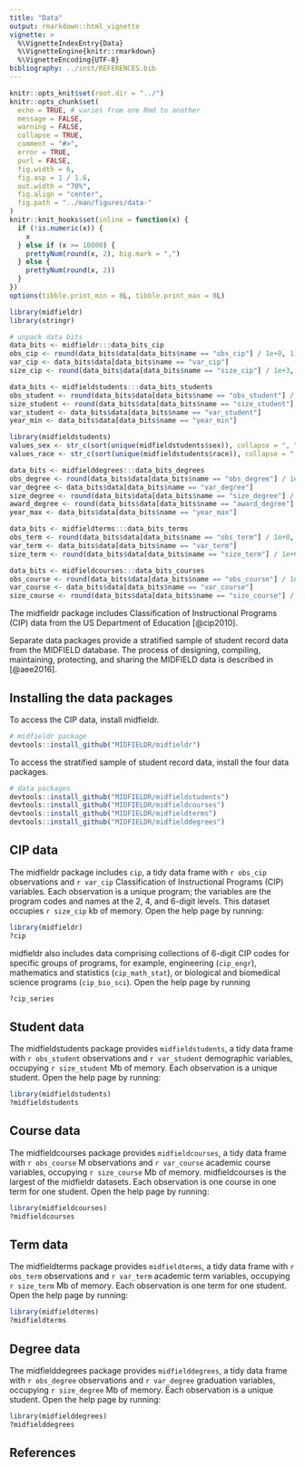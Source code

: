 ```yaml
---
title: "Data"
output: rmarkdown::html_vignette
vignette: >
  %\VignetteIndexEntry{Data}
  %\VignetteEngine{knitr::rmarkdown}
  %\VignetteEncoding{UTF-8}
bibliography: ../inst/REFERENCES.bib
---
```


```r
knitr::opts_knit$set(root.dir = "../")
knitr::opts_chunk$set(
  echo = TRUE, # varies from one Rmd to another
  message = FALSE,
  warning = FALSE,
  collapse = TRUE,
  comment = "#>",
  error = TRUE,
  purl = FALSE,
  fig.width = 6,
  fig.asp = 1 / 1.6,
  out.width = "70%",
  fig.align = "center",
  fig.path = "../man/figures/data-"
)
knitr::knit_hooks$set(inline = function(x) {
  if (!is.numeric(x)) {
    x
  } else if (x >= 10000) {
    prettyNum(round(x, 2), big.mark = ",")
  } else {
    prettyNum(round(x, 2))
  }
})
options(tibble.print_min = 8L, tibble.print_max = 8L)
```

```r
library(midfieldr)
library(stringr)

# unpack data bits
data_bits <- midfieldr:::data_bits_cip
obs_cip <- round(data_bits$data[data_bits$name == "obs_cip"] / 1e+0, 1)
var_cip <- data_bits$data[data_bits$name == "var_cip"]
size_cip <- round(data_bits$data[data_bits$name == "size_cip"] / 1e+3, 0)

data_bits <- midfieldstudents:::data_bits_students
obs_student <- round(data_bits$data[data_bits$name == "obs_student"] / 1e+0, 1)
size_student <- round(data_bits$data[data_bits$name == "size_student"] / 1e+6, 0)
var_student <- data_bits$data[data_bits$name == "var_student"]
year_min <- data_bits$data[data_bits$name == "year_min"]

library(midfieldstudents)
values_sex <- str_c(sort(unique(midfieldstudents$sex)), collapse = ", ")
values_race <- str_c(sort(unique(midfieldstudents$race)), collapse = ", ")

data_bits <- midfielddegrees:::data_bits_degrees
obs_degree <- round(data_bits$data[data_bits$name == "obs_degree"] / 1e+0, 1)
var_degree <- data_bits$data[data_bits$name == "var_degree"]
size_degree <- round(data_bits$data[data_bits$name == "size_degree"] / 1e+6, 0)
award_degree <- round(data_bits$data[data_bits$name == "award_degree"] / 1e+0, 1)
year_max <- data_bits$data[data_bits$name == "year_max"]

data_bits <- midfieldterms:::data_bits_terms
obs_term <- round(data_bits$data[data_bits$name == "obs_term"] / 1e+0, 1)
var_term <- data_bits$data[data_bits$name == "var_term"]
size_term <- round(data_bits$data[data_bits$name == "size_term"] / 1e+6, 0)

data_bits <- midfieldcourses:::data_bits_courses
obs_course <- round(data_bits$data[data_bits$name == "obs_course"] / 1e+6, 1)
var_course <- data_bits$data[data_bits$name == "var_course"]
size_course <- round(data_bits$data[data_bits$name == "size_course"] / 1e+6, 0)
```

The midfieldr package includes Classification of Instructional Programs (CIP) data from the US Department of Education [@cip2010].

Separate data packages provide a stratified sample of student record data from the MIDFIELD database. The process of designing, compiling, maintaining, protecting, and sharing the MIDFIELD data is described in [@aee2016]. 

## Installing the data packages

To access the CIP data, install midfieldr. 

```r
# midfieldr package
devtools::install_github("MIDFIELDR/midfieldr")
```

To access the stratified sample of student record data, install the four data packages. 

```r
# data packages
devtools::install_github("MIDFIELDR/midfieldstudents")
devtools::install_github("MIDFIELDR/midfieldcourses")
devtools::install_github("MIDFIELDR/midfieldterms")
devtools::install_github("MIDFIELDR/midfielddegrees")
```
## CIP data 

The midfieldr package includes `cip`, a tidy data frame with `r obs_cip` observations and `r var_cip` Classification of Instructional Programs (CIP)  variables. Each observation is a unique program; the variables are the program codes and names at the 2, 4, and 6-digit levels. This dataset occupies `r size_cip` kb of memory. Open the help page by running: 

```r
library(midfieldr)
?cip
```

midfieldr also includes data comprising collections of 6-digit CIP codes for specific groups of programs, for example, engineering (`cip_engr`), mathematics and statistics (`cip_math_stat`), or biological and biomedical science programs (`cip_bio_sci`). Open the help page by running 

```r
?cip_series
```

## Student data

The midfieldstudents package provides `midfieldstudents`, a tidy data frame with `r obs_student` observations and `r var_student` demographic variables, occupying `r size_student` Mb of memory. Each observation is a unique student. Open the help page by running: 

```r
library(midfieldstudents)
?midfieldstudents
```

## Course  data

The midfieldcourses package provides `midfieldcourses`, a tidy data frame with `r obs_course` M observations and `r var_course` academic course variables, occupying `r size_course` Mb of memory. midfieldcourses is the largest of the midfieldr datasets. Each observation is one course in one term for one student. Open the help page by running: 

```r
library(midfieldcourses)
?midfieldcourses
```

## Term  data

The midfieldterms package provides `midfieldterms`, a tidy data frame with `r obs_term`  observations and `r var_term` academic term variables, occupying `r size_term` Mb of memory. Each observation is one term for one student. Open the help page by running: 

```r
library(midfieldterms)
?midfieldterms
```

## Degree  data

The midfielddegrees package provides `midfielddegrees`, a tidy data frame with `r obs_degree` observations and `r var_degree` graduation variables, occupying `r size_degree` Mb of memory. Each observation is a unique student. Open the help page by running: 

```r
library(midfielddegrees)
?midfielddegrees
```

## References
